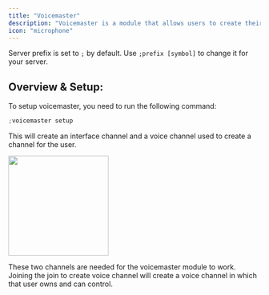 ```yaml
---
title: "Voicemaster"
description: "Voicemaster is a module that allows users to create their own temporary voice channels in your server. They have permissions to manage that channel in that voice channel only. "
icon: "microphone"
---
```


<Info>Server prefix is set to `;` by default. Use `;prefix [symbol]` to change it for your server.</Info>

## Overview & Setup:

To setup voicemaster, you need to run the following command:

```py
;voicemaster setup
```

This will create an interface channel and a voice channel used to create a channel for the user.

<img height="200" src="/images/voicemaster/weZ22a.png" />

These two channels are needed for the voicemaster module to work. Joining the join to create voice channel will create a voice channel in which that user owns and can control. 